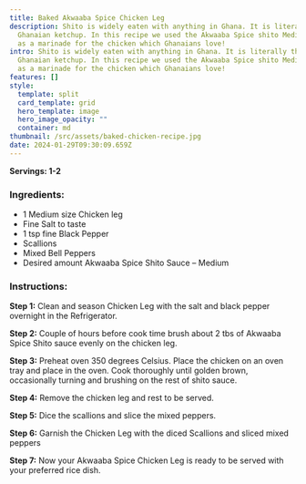 ```yaml
---
title: Baked Akwaaba Spice Chicken Leg
description: Shito is widely eaten with anything in Ghana. It is literally the
  Ghanaian ketchup. In this recipe we used the Akwaaba Spice shito Medium heat
  as a marinade for the chicken which Ghanaians love!
intro: Shito is widely eaten with anything in Ghana. It is literally the
  Ghanaian ketchup. In this recipe we used the Akwaaba Spice shito Medium heat
  as a marinade for the chicken which Ghanaians love!
features: []
style:
  template: split
  card_template: grid
  hero_template: image
  hero_image_opacity: ""
  container: md
thumbnail: /src/assets/baked-chicken-recipe.jpg
date: 2024-01-29T09:30:09.659Z
---
```

**Servings: 1-2**

### Ingredients:

- 1 Medium size Chicken leg
- Fine Salt to taste
- 1 tsp fine Black Pepper 
- Scallions
- Mixed Bell Peppers
- Desired amount Akwaaba Spice Shito Sauce – Medium

### Instructions:

**Step 1:** Clean and season Chicken Leg with the salt and black pepper overnight in the Refrigerator. 

**Step 2:** Couple of hours before cook time brush about 2 tbs of Akwaaba Spice Shito sauce evenly on the chicken leg. 

**Step 3:** Preheat oven 350 degrees Celsius. Place the chicken on an oven tray and place in the oven. Cook thoroughly until golden brown, occasionally turning and brushing on the rest of shito sauce.

**Step 4:** Remove the chicken leg and rest to be served.

**Step 5:** Dice the scallions and slice the mixed peppers.

**Step 6:** Garnish the Chicken Leg with the diced Scallions and sliced mixed peppers

**Step 7:** Now your Akwaaba Spice Chicken Leg is ready to be served with your preferred rice dish. 